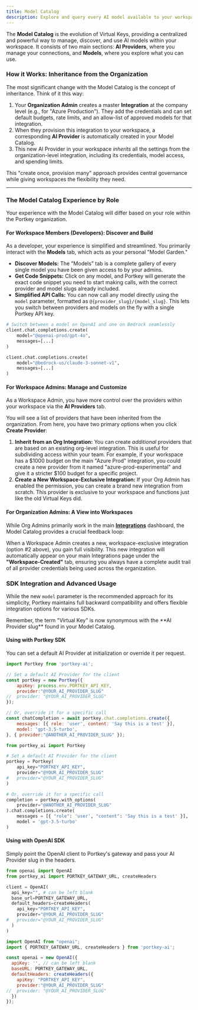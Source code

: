 ```yaml
---
title: Model Catalog
description: Explore and query every AI model available to your workspace, with instant code snippets for all supported providers.
---
```


The **Model Catalog** is the evolution of Virtual Keys, providing a centralized and powerful way to manage, discover, and use AI models within your workspace. It consists of two main sections: **AI Providers**, where you manage your connections, and **Models**, where you explore what you can use.

### **How it Works: Inheritance from the Organization**

The most significant change with the Model Catalog is the concept of inheritance. Think of it this way:

1.  Your **Organization Admin** creates a master **Integration** at the company level (e.g., for "Azure Production"). They add the credentials and can set default budgets, rate limits, and an allow-list of approved models for that integration.
2.  When they provision this integration to your workspace, a corresponding **AI Provider** is automatically created in your Model Catalog.
3.  This new AI Provider in your workspace *inherits* all the settings from the organization-level integration, including its credentials, model access, and spending limits.

This "create once, provision many" approach provides central governance while giving workspaces the flexibility they need.

---

### **The Model Catalog Experience by Role**

Your experience with the Model Catalog will differ based on your role within the Portkey organization.

#### **For Workspace Members (Developers): Discover and Build**

As a developer, your experience is simplified and streamlined. You primarily interact with the **Models** tab, which acts as your personal "Model Garden."

-   **Discover Models:** The "Models" tab is a complete gallery of every single model you have been given access to by your admins.
-   **Get Code Snippets:** Click on any model, and Portkey will generate the exact code snippet you need to start making calls, with the correct provider and model slugs already included.
-   **Simplified API Calls:** You can now call any model directly using the `model` parameter, formatted as `@{provider_slug}/{model_slug}`. This lets you switch between providers and models on the fly with a single Portkey API key.

```python
# Switch between a model on OpenAI and one on Bedrock seamlessly
client.chat.completions.create(
    model="@openai-prod/gpt-4o", 
    messages=[...]
)

client.chat.completions.create(
    model="@bedrock-us/claude-3-sonnet-v1",
    messages=[...]
)
```

#### **For Workspace Admins: Manage and Customize**

As a Workspace Admin, you have more control over the providers within your workspace via the **AI Providers** tab.

You will see a list of providers that have been inherited from the organization. From here, you have two primary options when you click **Create Provider**:

1.  **Inherit from an Org Integration:** You can create *additional* providers that are based on an existing org-level integration. This is useful for subdividing access within your team. For example, if your workspace has a $1000 budget on the main "Azure Prod" integration, you could create a new provider from it named "azure-prod-experimental" and give it a stricter $100 budget for a specific project.
2.  **Create a New Workspace-Exclusive Integration:** If your Org Admin has enabled the permission, you can create a brand new integration from scratch. This provider is exclusive to your workspace and functions just like the old Virtual Keys did.

#### **For Organization Admins: A View into Workspaces**

While Org Admins primarily work in the main **[Integrations](/product/integrations)** dashboard, the Model Catalog provides a crucial feedback loop:

When a Workspace Admin creates a new, workspace-exclusive integration (option #2 above), you gain full visibility. This new integration will automatically appear on your main Integrations page under the **"Workspace-Created"** tab, ensuring you always have a complete audit trail of all provider credentials being used across the organization.

### **SDK Integration and Advanced Usage**

While the new `model` parameter is the recommended approach for its simplicity, Portkey maintains full backward compatibility and offers flexible integration options for various SDKs.

<Info>
Remember, the term "Virtual Key" is now synonymous with the **AI Provider slug** found in your Model Catalog.
</Info>

#### **Using with Portkey SDK**

You can set a default AI Provider at initialization or override it per request.

<Tabs>
  <Tab title="NodeJS">

```js
import Portkey from 'portkey-ai';

// Set a default AI Provider for the client
const portkey = new Portkey({
    apiKey: process.env.PORTKEY_API_KEY,
    provider:"@YOUR_AI_PROVIDER_SLUG"
//  provider: "@YOUR_AI_PROVIDER_SLUG"
});

// Or, override it for a specific call
const chatCompletion = await portkey.chat.completions.create({
    messages: [{ role: 'user', content: 'Say this is a test' }],
    model: 'gpt-3.5-turbo',
}, { provider:"@ANOTHER_AI_PROVIDER_SLUG" });
```

  </Tab>
  <Tab title="Python">

```python
from portkey_ai import Portkey

# Set a default AI Provider for the client
portkey = Portkey(
    api_key="PORTKEY_API_KEY",
    provider="@YOUR_AI_PROVIDER_SLUG"
#   provider="@YOUR_AI_PROVIDER_SLUG"
)

# Or, override it for a specific call
completion = portkey.with_options(
    provider="@ANOTHER_AI_PROVIDER_SLUG"
).chat.completions.create(
    messages = [{ "role": 'user', "content": 'Say this is a test' }],
    model = 'gpt-3.5-turbo'
)
```

  </Tab>
</Tabs>

#### **Using with OpenAI SDK**

Simply point the OpenAI client to Portkey's gateway and pass your AI Provider slug in the headers.

<Tabs>
  <Tab title="Python">

```python
from openai import OpenAI
from portkey_ai import PORTKEY_GATEWAY_URL, createHeaders

client = OpenAI(
  api_key="", # can be left blank
  base_url=PORTKEY_GATEWAY_URL,
  default_headers=createHeaders(
    api_key="PORTKEY_API_KEY",
    provider="@YOUR_AI_PROVIDER_SLUG"
#   provider="@YOUR_AI_PROVIDER_SLUG"
  )
)
```

  </Tab>
  <Tab title="NodeJS">

```javascript
import OpenAI from "openai";
import { PORTKEY_GATEWAY_URL, createHeaders } from 'portkey-ai';

const openai = new OpenAI({
  apiKey: '', // can be left blank
  baseURL: PORTKEY_GATEWAY_URL,
  defaultHeaders: createHeaders({
    apiKey: "PORTKEY_API_KEY",
    provider:"@YOUR_AI_PROVIDER_SLUG"
//  provider: "@YOUR_AI_PROVIDER_SLUG"
  })
});
```

  </Tab>
</Tabs>
